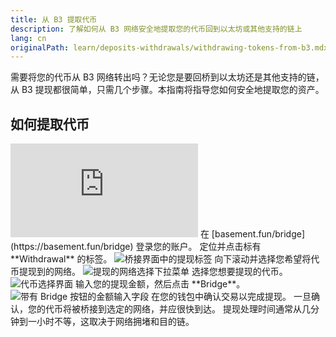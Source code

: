 ```yaml
---
title: 从 B3 提取代币
description: 了解如何从 B3 网络安全地提取您的代币回到以太坊或其他支持的链上
lang: cn
originalPath: learn/deposits-withdrawals/withdrawing-tokens-from-b3.mdx
---
```

需要将您的代币从 B3 网络转出吗？无论您是要回桥到以太坊还是其他支持的链，从 B3 提现都很简单，只需几个步骤。本指南将指导您如何安全地提取您的资产。

## 如何提取代币

<iframe
  className="w-full aspect-video rounded-xl"
  src="https://www.youtube.com/embed/AE_DhEVOmMI"
  title="如何从 B3 提取代币"
  frameBorder="0"
  allow="accelerometer; autoplay; clipboard-write; encrypted-media; gyroscope; picture-in-picture"
  allowFullScreen
></iframe>

<Steps>
<Step title="导航到桥接页面">
  在 [basement.fun/bridge](https://basement.fun/bridge) 登录您的账户。
</Step>

<Step title="选择提现标签">
  定位并点击标有 **Withdrawal** 的标签。
  
  <Frame>
    <img src="https://s3.amazonaws.com/helpscout.net/docs/assets/685306b72e0550277aa9250e/images/687e4730357cee4756b4cf06/file-VJ2PNGPlJ5.png" alt="桥接界面中的提现标签" />
  </Frame>
</Step>

<Step title="选择目的网络">
  向下滚动并选择您希望将代币提现到的网络。
  
  <Frame>
    <img src="https://s3.amazonaws.com/helpscout.net/docs/assets/685306b72e0550277aa9250e/images/687e4768a66e62177ed6d8f1/file-HybSHUyoMY.png" alt="提现的网络选择下拉菜单" />
  </Frame>
</Step>

<Step title="选择代币">
  选择您想要提现的代币。
  
  <Frame>
    <img src="https://s3.amazonaws.com/helpscout.net/docs/assets/685306b72e0550277aa9250e/images/687e482abb2dcf4c62e16a10/file-ulOP7Uh4gi.png" alt="代币选择界面" />
  </Frame>
</Step>

<Step title="输入金额并桥接">
  输入您的提现金额，然后点击 **Bridge**。
  
  <Frame>
    <img src="https://s3.amazonaws.com/helpscout.net/docs/assets/685306b72e0550277aa9250e/images/687dff266828a66bbecf0bff/file-35Fdwt0jZC.png" alt="带有 Bridge 按钮的金额输入字段" />
  </Frame>
</Step>

<Step title="确认交易">
  在您的钱包中确认交易以完成提现。
  
  <Check>
    一旦确认，您的代币将被桥接到选定的网络，并应很快到达。
  </Check>
</Step>
</Steps>

<Info>
提现处理时间通常从几分钟到一小时不等，这取决于网络拥堵和目的链。
</Info>
